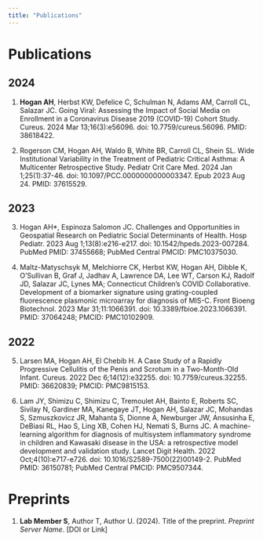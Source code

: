 ```yaml
---
title: "Publications"
---
```


# Publications

## 2024

1.	**Hogan AH**, Herbst KW, Defelice C, Schulman N, Adams AM, Carroll CL, Salazar JC. Going Viral: Assessing the Impact of Social Media on Enrollment in a Coronavirus Disease 2019 (COVID-19) Cohort Study. Cureus. 2024 Mar 13;16(3):e56096. doi: 10.7759/cureus.56096. PMID: 38618422.

2. Rogerson CM, Hogan AH, Waldo B, White BR, Carroll CL, Shein SL. Wide Institutional Variability in the Treatment of Pediatric Critical Asthma: A Multicenter Retrospective Study. Pediatr Crit Care Med. 2024 Jan 1;25(1):37-46. doi: 10.1097/PCC.0000000000003347. Epub 2023 Aug 24. PMID: 37615529.

## 2023

3. Hogan AH*, Espinoza Salomon JC. Challenges and Opportunities in Geospatial Research on Pediatric Social Determinants of Health. Hosp Pediatr. 2023 Aug 1;13(8):e216-e217. doi: 10.1542/hpeds.2023-007284. PubMed PMID: 37455668; PubMed Central PMCID: PMC10375030.

4. Maltz-Matyschsyk M, Melchiorre CK, Herbst KW, Hogan AH, Dibble K, O'Sullivan B, Graf J, Jadhav A, Lawrence DA, Lee WT, Carson KJ, Radolf JD, Salazar JC, Lynes MA; Connecticut Children’s COVID Collaborative. Development of a biomarker signature using grating-coupled fluorescence plasmonic microarray for diagnosis of MIS-C. Front Bioeng Biotechnol. 2023 Mar 31;11:1066391. doi: 10.3389/fbioe.2023.1066391. PMID: 37064248; PMCID: PMC10102909.


## 2022

5.	Larsen MA, Hogan AH, El Chebib H. A Case Study of a Rapidly Progressive Cellulitis of the Penis and Scrotum in a Two-Month-Old Infant. Cureus. 2022 Dec 6;14(12):e32255. doi: 10.7759/cureus.32255. PMID: 36620839; PMCID: PMC9815153.

6.	Lam JY, Shimizu C, Shimizu C, Tremoulet AH, Bainto E, Roberts SC, Sivilay N, Gardiner MA, Kanegaye JT, Hogan AH, Salazar JC, Mohandas S, Szmuszkovicz JR, Mahanta S, Dionne A, Newburger JW, Ansusinha E, DeBiasi RL, Hao S, Ling XB, Cohen HJ, Nemati S, Burns JC. A machine-learning algorithm for diagnosis of multisystem inflammatory syndrome in children and Kawasaki disease in the USA: a retrospective model development and validation study. Lancet Digit Health. 2022 Oct;4(10):e717-e726. doi: 10.1016/S2589-7500(22)00149-2. PubMed PMID: 36150781; PubMed Central PMCID: PMC9507344.

# Preprints

1. **Lab Member S**, Author T, Author U. (2024). Title of the preprint. *Preprint Server Name*. [DOI or Link]

